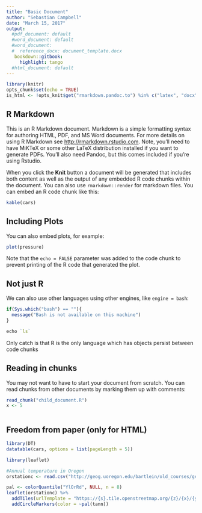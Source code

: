 ```yaml
---
title: "Basic Document"
author: "Sebastian Campbell"
date: "March 15, 2017"
output:
  #pdf_document: default
  #word_document: default
  #word_document: 
  #  reference_docx: document_template.docx
   bookdown::gitbook:
     highlight: tango
  #html_document: default
---
```


```r
library(knitr)
opts_chunk$set(echo = TRUE)
is_html <- !opts_knit$get("rmarkdown.pandoc.to") %in% c("latex", "docx")
```

## R Markdown

This is an R Markdown document. Markdown is a simple formatting syntax for authoring HTML, PDF, and MS Word documents. For more details on using R Markdown see <http://rmarkdown.rstudio.com>. Note, you'll need to have MiKTeX or some other LaTeX distribution installed if you want to generate PDFs. You'll also need Pandoc, but this comes included if you're using Rstudio.

When you click the **Knit** button a document will be generated that includes both content as well as the output of any embedded R code chunks within the document. You can also use `rmarkdown::render` for markdown files. You can embed an R code chunk like this:

```r
kable(cars)
```

## Including Plots

You can also embed plots, for example:

```r
plot(pressure)
```

Note that the `echo = FALSE` parameter was added to the code chunk to prevent printing of the R code that generated the plot.

## Not just R

We can also use other languages using other engines, like `engine = bash`:

```r
if(Sys.which("bash") == ""){
  message("Bash is not available on this machine")
}
```

```r
echo `ls`
```

Only catch is that R is the only language which has objects persist between code chunks

## Reading in chunks

You may not want to have to start your document from scratch. You can read chunks from other documents by marking them up with comments:

```r
read_chunk("child_document.R")
x <- 5
```

```r
```

## Freedom from paper (only for HTML)

```r
library(DT)
datatable(cars, options = list(pageLength = 5))
```


```r
library(leaflet)

#Annual temperature in Oregon
orstationc <- read.csv("http://geog.uoregon.edu/bartlein/old_courses/geog414s05/data/orstationc.csv")

pal <- colorQuantile("YlOrRd", NULL, n = 8)
leaflet(orstationc) %>% 
  addTiles(urlTemplate = "https://{s}.tile.openstreetmap.org/{z}/{x}/{y}.png") %>%
  addCircleMarkers(color = ~pal(tann))
```
